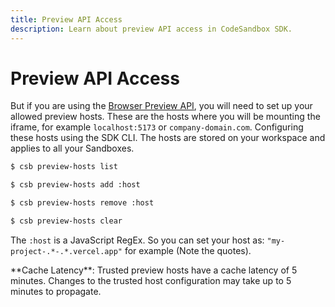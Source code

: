 ```yaml
---
title: Preview API Access
description: Learn about preview API access in CodeSandbox SDK.
---
```



# Preview API Access

But if you are using the [Browser Preview API](./browser-previews), you will need to set up your allowed preview hosts. These are the hosts where you will be mounting the iframe, for example `localhost:5173` or `company-domain.com`. Configuring these hosts using the SDK CLI. The hosts are stored on your workspace and applies to all your Sandboxes.

```bash
$ csb preview-hosts list

$ csb preview-hosts add :host

$ csb preview-hosts remove :host

$ csb preview-hosts clear
```

The `:host` is a JavaScript RegEx. So you can set your host as: `"my-project-.*-.*.vercel.app"` for example (Note the quotes).

<Callout type="info">
**Cache Latency**: Trusted preview hosts have a cache latency of 5 minutes. Changes to the trusted host configuration may take up to 5 minutes to propagate.
</Callout>
